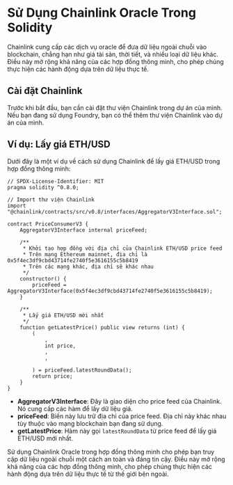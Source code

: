# Sử Dụng Chainlink Oracle Trong Solidity


<YouTubePlayer videoId="LFnIif5xC1M"/>

Chainlink cung cấp các dịch vụ oracle để đưa dữ liệu ngoài chuỗi vào blockchain, chẳng hạn như giá tài sản, thời tiết, và nhiều loại dữ liệu khác. Điều này mở rộng khả năng của các hợp đồng thông minh, cho phép chúng thực hiện các hành động dựa trên dữ liệu thực tế.

## Cài đặt Chainlink

Trước khi bắt đầu, bạn cần cài đặt thư viện Chainlink trong dự án của mình. Nếu bạn đang sử dụng Foundry, bạn có thể thêm thư viện Chainlink vào dự án của mình.

## Ví dụ: Lấy giá ETH/USD

Dưới đây là một ví dụ về cách sử dụng Chainlink để lấy giá ETH/USD trong hợp đồng thông minh:

```solidity
// SPDX-License-Identifier: MIT
pragma solidity ^0.8.0;

// Import thư viện Chainlink
import "@chainlink/contracts/src/v0.8/interfaces/AggregatorV3Interface.sol";

contract PriceConsumerV3 {
    AggregatorV3Interface internal priceFeed;

    /**
     * Khởi tạo hợp đồng với địa chỉ của Chainlink ETH/USD price feed
     * Trên mạng Ethereum mainnet, địa chỉ là 0x5f4ec3df9cbd43714fe2740f5e3616155c5b8419
     * Trên các mạng khác, địa chỉ sẽ khác nhau
     */
    constructor() {
        priceFeed = AggregatorV3Interface(0x5f4ec3df9cbd43714fe2740f5e3616155c5b8419);
    }

    /**
     * Lấy giá ETH/USD mới nhất
     */
    function getLatestPrice() public view returns (int) {
        (
            , 
            int price,
            ,
            ,
            
        ) = priceFeed.latestRoundData();
        return price;
    }
}
```

- **AggregatorV3Interface**: Đây là giao diện cho price feed của Chainlink. Nó cung cấp các hàm để lấy dữ liệu giá.
- **priceFeed**: Biến này lưu trữ địa chỉ của price feed. Địa chỉ này khác nhau tùy thuộc vào mạng blockchain bạn đang sử dụng.
- **getLatestPrice**: Hàm này gọi `latestRoundData` từ price feed để lấy giá ETH/USD mới nhất.


Sử dụng Chainlink Oracle trong hợp đồng thông minh cho phép bạn truy cập dữ liệu ngoài chuỗi một cách an toàn và đáng tin cậy. Điều này mở rộng khả năng của các hợp đồng thông minh, cho phép chúng thực hiện các hành động dựa trên dữ liệu thực tế từ thế giới bên ngoài.